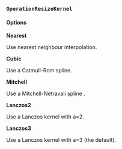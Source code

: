 ### `OperationResizeKernel`

#### **Options**

**Nearest**

Use nearest neighbour interpolation.

**Cubic**

Use a Catmull-Rom spline.

**Mitchell**

Use a Mitchell-Netravali spline .

**Lanczos2**

Use a Lanczos kernel with a=2.

**Lanczos3**

Use a Lanczos kernel with a=3 (the default).
